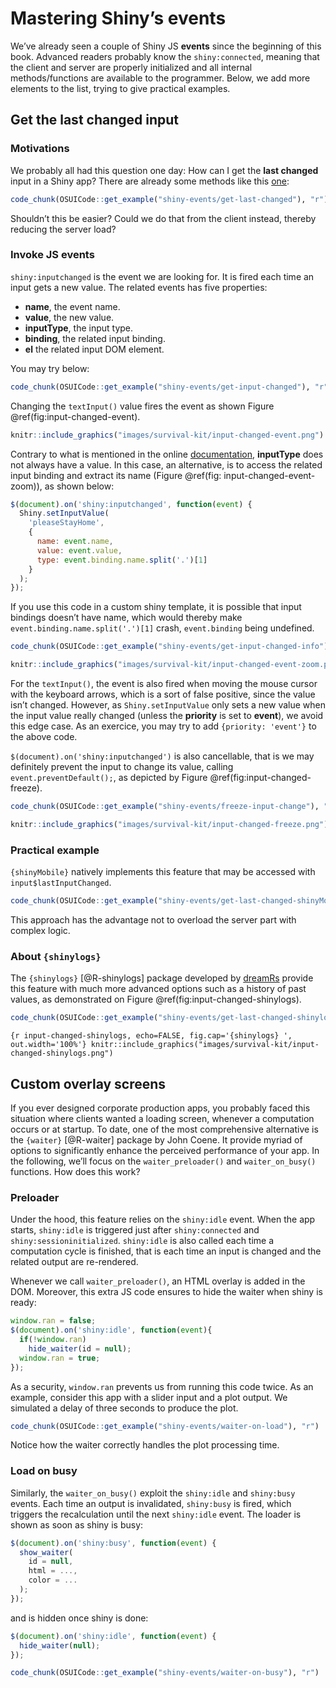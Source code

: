 # Mastering Shiny's events {#shiny-input-gems}
We've already seen a couple of Shiny JS __events__ since the beginning of this book. Advanced readers
probably know the `shiny:connected`, meaning that the client and server are properly initialized and all
internal methods/functions are available to the programmer. Below, we add more elements to the list, trying to
give practical examples. 

## Get the last changed input

### Motivations

We probably all had this question one day: How can I get the __last changed__ input in a Shiny app? There are already some methods like this [one](https://stackoverflow.com/questions/31250587/creating-shiny-reactive-variable-that-indicates-which-widget-was-last-modified): 

```r
code_chunk(OSUICode::get_example("shiny-events/get-last-changed"), "r")
```

Shouldn't this be easier? Could we do that from the client instead, thereby reducing the server load?

### Invoke JS events
`shiny:inputchanged` is the event we are looking for. It is fired each time an input gets a new value. The related events has five properties:

  - __name__, the event name.
  - __value__, the new value.
  - __inputType__, the input type.
  - __binding__, the related input binding.
  - __el__ the related input DOM element.

You may try below:

```r
code_chunk(OSUICode::get_example("shiny-events/get-input-changed"), "r")
```

Changing the `textInput()` value fires the event as shown Figure \@ref(fig:input-changed-event). 

```r
knitr::include_graphics("images/survival-kit/input-changed-event.png")
```

Contrary to what is mentioned in the online [documentation](https://shiny.rstudio.com/articles/js-events.html), __inputType__ does not always have a value. In this case, an alternative, is to access the related input binding and extract its name (Figure \@ref(fig: input-changed-event-zoom)), as shown below:

```js
$(document).on('shiny:inputchanged', function(event) {
  Shiny.setInputValue(
    'pleaseStayHome', 
    {
      name: event.name, 
      value: event.value, 
      type: event.binding.name.split('.')[1]
    }
  );
});
```

If you use this code in a custom shiny template, it is possible that input bindings doesn't have name, which would thereby make `event.binding.name.split('.')[1]` crash, `event.binding` being undefined.

```r
code_chunk(OSUICode::get_example("shiny-events/get-input-changed-info"), "r")
```

```r
knitr::include_graphics("images/survival-kit/input-changed-event-zoom.png")
```

::: {.warningblock data-latex=""}
For the `textInput()`, the event is also fired when moving the mouse cursor with the keyboard arrows, which is a sort of false positive, since the value isn't changed. However, as `Shiny.setInputValue` only sets a new value when the input value really changed (unless the __priority__ is set to __event__), we avoid this edge case. As an exercice, you may try to add `{priority: 'event'}` to the above code. 
:::

`$(document).on('shiny:inputchanged')` is also cancellable, that is we may definitely prevent the input to change its value, calling `event.preventDefault();`, as depicted by Figure \@ref(fig:input-changed-freeze).

```r
code_chunk(OSUICode::get_example("shiny-events/freeze-input-change"), "r")
```

```r
knitr::include_graphics("images/survival-kit/input-changed-freeze.png")
```

### Practical example

`{shinyMobile}` natively implements this feature that may be accessed with `input$lastInputChanged`.

```r
code_chunk(OSUICode::get_example("shiny-events/get-last-changed-shinyMobile"), "r")
```

This approach has the advantage not to overload the server part with complex logic.

### About `{shinylogs}`
The `{shinylogs}` [@R-shinylogs] package developed by [dreamRs](https://github.com/dreamRs/shinylogs) provide this feature with much more advanced options such as a history of past values, as demonstrated on Figure \@ref(fig:input-changed-shinylogs).

```r
code_chunk(OSUICode::get_example("shiny-events/get-last-changed-shinylogs"), "r")
```

```{r input-changed-shinylogs, echo=FALSE, fig.cap='{shinylogs} ', out.width='100%'}
knitr::include_graphics("images/survival-kit/input-changed-shinylogs.png")
```

## Custom overlay screens
If you ever designed corporate production apps, you probably faced this situation where clients wanted
a loading screen, whenever a computation occurs or at startup. 
To date, one of the most comprehensive alternative is the `{waiter}` [@R-waiter] package by John Coene. 
It provide myriad of options to significantly enhance the perceived performance of your app. 
In the following, we'll focus on the `waiter_preloader()` and `waiter_on_busy()` functions. How does this work?

### Preloader
Under the hood, this feature relies on the `shiny:idle` event. When the app starts, `shiny:idle` is triggered just after `shiny:connected` and `shiny:sessioninitialized`. `shiny:idle` is also called each time a computation cycle is finished, that is each time an input is changed and the related output are re-rendered.  

Whenever we call `waiter_preloader()`, an HTML overlay is added in the DOM. Moreover, this extra JS code ensures to
hide the waiter when shiny is ready:

```js
window.ran = false;
$(document).on('shiny:idle', function(event){
  if(!window.ran)
    hide_waiter(id = null);
  window.ran = true;
});
```

As a security, `window.ran` prevents us from running this code twice. As an example, consider this app with
a slider input and a plot output. We simulated a delay of three seconds to produce the plot.

```r
code_chunk(OSUICode::get_example("shiny-events/waiter-on-load"), "r")
```

Notice how the waiter correctly handles the plot processing time.

### Load on busy
Similarly, the `waiter_on_busy()` exploit the `shiny:idle` and `shiny:busy` events. Each time an output is invalidated, `shiny:busy` is fired, which triggers the recalculation until the next `shiny:idle` event. The loader is shown as soon as 
shiny is busy:

```js
$(document).on('shiny:busy', function(event) {
  show_waiter(
    id = null,
    html = ..., 
    color = ...
  );
});
```

and is hidden once shiny is done:

```js
$(document).on('shiny:idle', function(event) {
  hide_waiter(null);
});
```

```r
code_chunk(OSUICode::get_example("shiny-events/waiter-on-busy"), "r")
```
